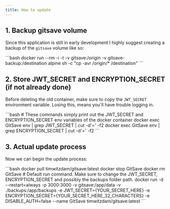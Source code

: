 ```yaml
---
title: How to update
---
```


## 1. Backup gitsave volume
Since this application is still in early development I highly suggest creating a backup of the `gitsave` volume like so:
<div class="not-content">
```bash
docker run --rm -i -t -v gitsave:/origin -v gitsave-backup:/destination alpine sh -c "cp -avr /origin/* /destination"
```
</div>

## 2. Store JWT_SECRET and ENCRYPTION_SECRET (if not already done)
Before deleting the old container, make sure to copy the `JWT_SECRET` environment variable. Losing this, means you'll have trouble logging in.
<div class="not-content">
```bash
# These commands simply print out the JWT_SECRET and ENCRYPTION_SECRET env variables of the docker container
docker exec GitSave env | grep JWT_SECRET | cut -d'=' -f2
docker exec GitSave env | grep ENCRYPTION_SECRET | cut -d'=' -f2
```
</div>

## 3. Actual update process
Now we can begin the update process:
<div class="not-content">
```bash
docker pull timwitzdam/gitsave:latest
docker stop GitSave
docker rm GitSave
# Default run command. Make sure to change the JWT_SECRET, ENCRYPTION_SECRET and possibly the backups folder path.
docker run -d --restart=always -p 3000:3000 -v gitsave:/app/data -v ./backups:/app/backups -e JWT_SECRET={YOUR_SECRET_HERE} -e ENCRYPTION_SECRET={YOUR_SECRET_HERE_32_CHARACTERS} -e DISABLE_AUTH=false --name GitSave timwitzdam/gitsave:latest
```
</div>
